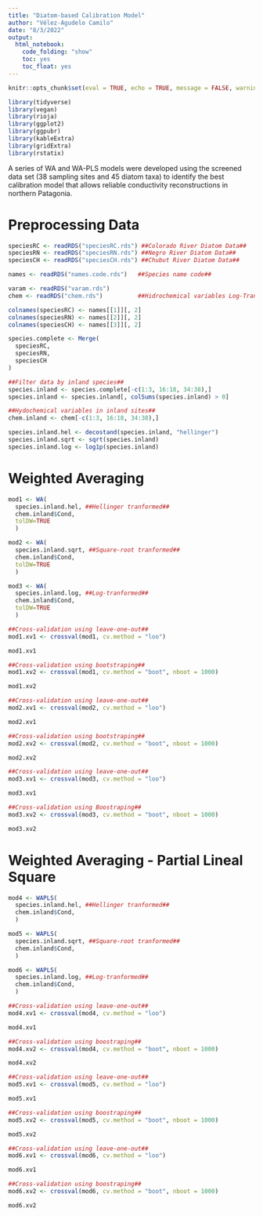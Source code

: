 ```yaml
---
title: "Diatom-based Calibration Model"
author: "Vélez-Agudelo Camilo"
date: "8/3/2022"
output:
  html_notebook:
    code_folding: "show"
    toc: yes
    toc_float: yes
---
```


```r
knitr::opts_chunk$set(eval = TRUE, echo = TRUE, message = FALSE, warning = FALSE)

library(tidyverse)
library(vegan)
library(rioja)
library(ggplot2)
library(ggpubr)
library(kableExtra)
library(gridExtra)
library(rstatix)
```

A series of WA and WA-PLS models were developed using the screened data set (38 sampling sites and 45 diatom taxa) to identify the best calibration model that allows reliable conductivity reconstructions in northern Patagonia.

# **Preprocessing Data** #
```r

speciesRC <- readRDS("speciesRC.rds") ##Colorado River Diatom Data##
speciesRN <- readRDS("speciesRN.rds") ##Negro River Diatom Data##
speciesCH <- readRDS("speciesCH.rds") ##Chubut River Diatom Data##

names <- readRDS("names.code.rds")   ##Species name code## 

varam <- readRDS("varam.rds")
chem <- readRDS("chem.rds")          ##Hidrochemical variables Log-Transformed##
```

```r
colnames(speciesRC) <- names[[1]][, 2]
colnames(speciesRN) <- names[[2]][, 2]
colnames(speciesCH) <- names[[3]][, 2]

species.complete <- Merge(
  speciesRC,
  speciesRN,
  speciesCH
)

##Filter data by inland species##
species.inland <- species.complete[-c(1:3, 16:18, 34:38),]
species.inland <- species.inland[, colSums(species.inland) > 0]

##Hydochemical variables in inland sites##
chem.inland <- chem[-c(1:3, 16:18, 34:38),]
```

```r

species.inland.hel <- decostand(species.inland, "hellinger")
species.inland.sqrt <- sqrt(species.inland)
species.inland.log <- log1p(species.inland)
```

# **Weighted Averaging** #
```r
mod1 <- WA(
  species.inland.hel, ##Hellinger tranformed##
  chem.inland$Cond,
  tolDW=TRUE
  )

mod2 <- WA(
  species.inland.sqrt, ##Square-root tranformed##
  chem.inland$Cond,
  tolDW=TRUE
  )

mod3 <- WA(
  species.inland.log, ##Log-tranformed##
  chem.inland$Cond,
  tolDW=TRUE
  )
```

```r
##Cross-validation using leave-one-out##
mod1.xv1 <- crossval(mod1, cv.method = "loo")
```

```r
mod1.xv1
```

```r
##Cross-validation using bootstraping##
mod1.xv2 <- crossval(mod1, cv.method = "boot", nboot = 1000)
```

```r
mod1.xv2
```

```r
##Cross-validation using leave-one-out##
mod2.xv1 <- crossval(mod2, cv.method = "loo")
```

```r
mod2.xv1
```

```r
##Cross-validation using bootstraping##
mod2.xv2 <- crossval(mod2, cv.method = "boot", nboot = 1000) 
```

```r
mod2.xv2
```

```r
##Cross-validation using leave-one-out##
mod3.xv1 <- crossval(mod3, cv.method = "loo")
```

```r
mod3.xv1
```

```r
##Cross-validation using Boostraping##
mod3.xv2 <- crossval(mod3, cv.method = "boot", nboot = 1000)
```

```r
mod3.xv2
```

# **Weighted Averaging - Partial Lineal Square** #
```r
mod4 <- WAPLS(
  species.inland.hel, ##Hellinger tranformed##
  chem.inland$Cond,
  )

mod5 <- WAPLS(
  species.inland.sqrt, ##Square-root tranformed##
  chem.inland$Cond,
  )

mod6 <- WAPLS(
  species.inland.log, ##Log-tranformed##
  chem.inland$Cond,
  )
```

```r
##Cross-validation using leave-one-out##
mod4.xv1 <- crossval(mod4, cv.method = "loo")
```

```r
mod4.xv1
```

```r
##Cross-validation using boostraping##
mod4.xv2 <- crossval(mod4, cv.method = "boot", nboot = 1000)
```

```r
mod4.xv2
```

```r
##Cross-validation using leave-one-out##
mod5.xv1 <- crossval(mod5, cv.method = "loo")
```

```r
mod5.xv1
```

```r
##Cross-validation using boostraping##
mod5.xv2 <- crossval(mod5, cv.method = "boot", nboot = 1000)
```

```r
mod5.xv2
```

```r
##Cross-validation using leave-one-out##
mod6.xv1 <- crossval(mod6, cv.method = "loo")
```

```r
mod6.xv1
```

```r
##Cross-validation using boostraping##
mod6.xv2 <- crossval(mod6, cv.method = "boot", nboot = 1000)
```

```r
mod6.xv2
```
